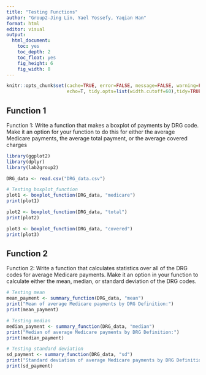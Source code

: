```yaml
---
title: "Testing Functions"
author: "Group2-Jing Lin, Yael Yossefy, Yaqian Han"
format: html
editor: visual
output:
  html_document:
    toc: yes
    toc_depth: 2
    toc_float: yes
    fig_height: 6
    fig_width: 8
---
```


```r
knitr::opts_chunk$set(cache=TRUE, error=FALSE, message=FALSE, warning=FALSE,
                      echo=T, tidy.opts=list(width.cutoff=60),tidy=TRUE)

```

## Function 1

Function 1: Write a function that makes a boxplot of payments by DRG code. Make it an option for your function to do this for either the average Medicare payments, the average total payment, or the average covered charges

```r
library(ggplot2)
library(dplyr)
library(lab2group2)
```

```r
DRG_data <- read.csv("DRG_data.csv")
```


```r
# Testing boxplot_function
plot1 <- boxplot_function(DRG_data, "medicare")
print(plot1)

plot2 <- boxplot_function(DRG_data, "total")
print(plot2)

plot3 <- boxplot_function(DRG_data, "covered")
print(plot3)
```

## Function 2

Function 2: Write a function that calculates statistics over all of the DRG codes for average Medicare payments. Make it an option in your function to calculate either the mean, median, or standard deviation of the DRG codes.

```r
# Testing mean
mean_payment <- summary_function(DRG_data, "mean")
print("Mean of average Medicare payments by DRG Definition:")
print(mean_payment)

# Testing median
median_payment <- summary_function(DRG_data, "median")
print("Median of average Medicare payments by DRG Definition:")
print(median_payment)

# Testing standard deviation
sd_payment <- summary_function(DRG_data, "sd")
print("Standard deviation of average Medicare payments by DRG Definition:")
print(sd_payment)
```
